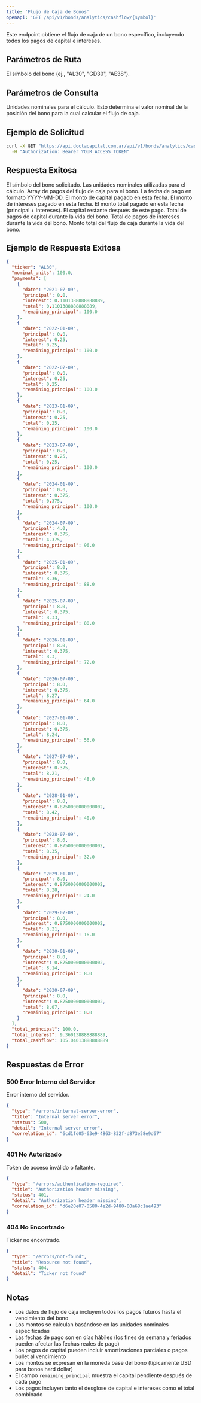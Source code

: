 ```yaml
---
title: 'Flujo de Caja de Bonos'
openapi: 'GET /api/v1/bonds/analytics/cashflow/{symbol}'
---
```


<Note>
  Este endpoint obtiene el flujo de caja de un bono específico, incluyendo todos los pagos de capital e intereses.
</Note>

## Parámetros de Ruta

<ParamField path="symbol" type="string" required>
  El símbolo del bono (ej., "AL30", "GD30", "AE38").
</ParamField>

## Parámetros de Consulta

<ParamField query="nominal_units" type="integer" required>
  Unidades nominales para el cálculo. Esto determina el valor nominal de la posición del bono para la cual calcular el flujo de caja.
</ParamField>

## Ejemplo de Solicitud

```bash
curl -X GET "https://api.doctacapital.com.ar/api/v1/bonds/analytics/cashflow/AL30?nominal_units=100" \
  -H "Authorization: Bearer YOUR_ACCESS_TOKEN"
```

## Respuesta Exitosa

<ResponseField name="ticker" type="string">
  El símbolo del bono solicitado.
</ResponseField>

<ResponseField name="nominal_units" type="number">
  Las unidades nominales utilizadas para el cálculo.
</ResponseField>

<ResponseField name="payments" type="array">
  Array de pagos del flujo de caja para el bono.
</ResponseField>

<ResponseField name="payments[].date" type="string">
  La fecha de pago en formato YYYY-MM-DD.
</ResponseField>

<ResponseField name="payments[].principal" type="number">
  El monto de capital pagado en esta fecha.
</ResponseField>

<ResponseField name="payments[].interest" type="number">
  El monto de intereses pagado en esta fecha.
</ResponseField>

<ResponseField name="payments[].total" type="number">
  El monto total pagado en esta fecha (principal + intereses).
</ResponseField>

<ResponseField name="payments[].remaining_principal" type="number">
  El capital restante después de este pago.
</ResponseField>

<ResponseField name="total_principal" type="number">
  Total de pagos de capital durante la vida del bono.
</ResponseField>

<ResponseField name="total_interest" type="number">
  Total de pagos de intereses durante la vida del bono.
</ResponseField>

<ResponseField name="total_cashflow" type="number">
  Monto total del flujo de caja durante la vida del bono.
</ResponseField>

## Ejemplo de Respuesta Exitosa

```json
{
  "ticker": "AL30",
  "nominal_units": 100.0,
  "payments": [
    {
      "date": "2021-07-09",
      "principal": 0.0,
      "interest": 0.1101388888888889,
      "total": 0.1101388888888889,
      "remaining_principal": 100.0
    },
    {
      "date": "2022-01-09",
      "principal": 0.0,
      "interest": 0.25,
      "total": 0.25,
      "remaining_principal": 100.0
    },
    {
      "date": "2022-07-09",
      "principal": 0.0,
      "interest": 0.25,
      "total": 0.25,
      "remaining_principal": 100.0
    },
    {
      "date": "2023-01-09",
      "principal": 0.0,
      "interest": 0.25,
      "total": 0.25,
      "remaining_principal": 100.0
    },
    {
      "date": "2023-07-09",
      "principal": 0.0,
      "interest": 0.25,
      "total": 0.25,
      "remaining_principal": 100.0
    },
    {
      "date": "2024-01-09",
      "principal": 0.0,
      "interest": 0.375,
      "total": 0.375,
      "remaining_principal": 100.0
    },
    {
      "date": "2024-07-09",
      "principal": 4.0,
      "interest": 0.375,
      "total": 4.375,
      "remaining_principal": 96.0
    },
    {
      "date": "2025-01-09",
      "principal": 8.0,
      "interest": 0.375,
      "total": 8.36,
      "remaining_principal": 88.0
    },
    {
      "date": "2025-07-09",
      "principal": 8.0,
      "interest": 0.375,
      "total": 8.33,
      "remaining_principal": 80.0
    },
    {
      "date": "2026-01-09",
      "principal": 8.0,
      "interest": 0.375,
      "total": 8.3,
      "remaining_principal": 72.0
    },
    {
      "date": "2026-07-09",
      "principal": 8.0,
      "interest": 0.375,
      "total": 8.27,
      "remaining_principal": 64.0
    },
    {
      "date": "2027-01-09",
      "principal": 8.0,
      "interest": 0.375,
      "total": 8.24,
      "remaining_principal": 56.0
    },
    {
      "date": "2027-07-09",
      "principal": 8.0,
      "interest": 0.375,
      "total": 8.21,
      "remaining_principal": 48.0
    },
    {
      "date": "2028-01-09",
      "principal": 8.0,
      "interest": 0.8750000000000002,
      "total": 8.42,
      "remaining_principal": 40.0
    },
    {
      "date": "2028-07-09",
      "principal": 8.0,
      "interest": 0.8750000000000002,
      "total": 8.35,
      "remaining_principal": 32.0
    },
    {
      "date": "2029-01-09",
      "principal": 8.0,
      "interest": 0.8750000000000002,
      "total": 8.28,
      "remaining_principal": 24.0
    },
    {
      "date": "2029-07-09",
      "principal": 8.0,
      "interest": 0.8750000000000002,
      "total": 8.21,
      "remaining_principal": 16.0
    },
    {
      "date": "2030-01-09",
      "principal": 8.0,
      "interest": 0.8750000000000002,
      "total": 8.14,
      "remaining_principal": 8.0
    },
    {
      "date": "2030-07-09",
      "principal": 8.0,
      "interest": 0.8750000000000002,
      "total": 8.07,
      "remaining_principal": 0.0
    }
  ],
  "total_principal": 100.0,
  "total_interest": 9.360138888888889,
  "total_cashflow": 105.04013888888889
}
```

## Respuestas de Error

### 500 Error Interno del Servidor
Error interno del servidor.

```json
{
  "type": "/errors/internal-server-error",
  "title": "Internal server error",
  "status": 500,
  "detail": "Internal server error",
  "correlation_id": "6cd1fd05-63e9-4863-832f-d873e58e9d67"
}
```

### 401 No Autorizado
Token de acceso inválido o faltante.

```json
{
  "type": "/errors/authentication-required",
  "title": "Authorization header missing",
  "status": 401,
  "detail": "Authorization header missing",
  "correlation_id": "d6e20e07-0580-4e2d-9480-00a68c1ae493"
}
```

### 404 No Encontrado
Ticker no encontrado.

```json
{
  "type": "/errors/not-found",
  "title": "Resource not found",
  "status": 404,
  "detail": "Ticker not found"
}
```

## Notas

- Los datos de flujo de caja incluyen todos los pagos futuros hasta el vencimiento del bono
- Los montos se calculan basándose en las unidades nominales especificadas
- Las fechas de pago son en días hábiles (los fines de semana y feriados pueden afectar las fechas reales de pago)
- Los pagos de capital pueden incluir amortizaciones parciales o pagos bullet al vencimiento
- Los montos se expresan en la moneda base del bono (típicamente USD para bonos hard dollar)
- El campo `remaining_principal` muestra el capital pendiente después de cada pago
- Los pagos incluyen tanto el desglose de capital e intereses como el total combinado
